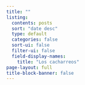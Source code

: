```yaml
---
title: ""
listing:
  contents: posts
  sort: "date desc"
  type: default
  categories: false
  sort-ui: false
  filter-ui: false
  field-display-names: 
    title: "Los cacharreos"
page-layout: full
title-block-banner: false
---
```


